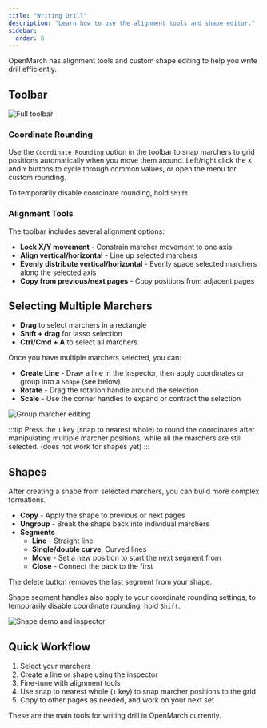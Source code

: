 ```yaml
---
title: "Writing Drill"
description: "Learn how to use the alignment tools and shape editor."
sidebar:
  order: 8
---
```


OpenMarch has alignment tools and custom shape editing to help you write drill efficiently.

## Toolbar

![Full toolbar](/docs/guides/writingDrill/toolbar.gif)

### Coordinate Rounding

Use the `Coordinate Rounding` option in the toolbar to snap marchers to grid positions automatically when you move them around. Left/right click the `X` and `Y` buttons to cycle through common values, or open the menu for custom rounding.

To temporarily disable coordinate rounding, hold `Shift`.

### Alignment Tools

The toolbar includes several alignment options:

- **Lock X/Y movement** - Constrain marcher movement to one axis
- **Align vertical/horizontal** - Line up selected marchers
- **Evenly distribute vertical/horizontal** - Evenly space selected marchers along the selected axis
- **Copy from previous/next pages** - Copy positions from adjacent pages

## Selecting Multiple Marchers

- **Drag** to select marchers in a rectangle
- **Shift + drag** for lasso selection
- **Ctrl/Cmd + A** to select all marchers

Once you have multiple marchers selected, you can:

- **Create Line** - Draw a line in the inspector, then apply coordinates or group into a `Shape` (see below)
- **Rotate** - Drag the rotation handle around the selection
- **Scale** - Use the corner handles to expand or contract the selection

![Group marcher editing](/docs/guides/writingDrill/groupMarcherEditing.gif)

:::tip
Press the `1` key (snap to nearest whole) to round the coordinates after manipulating multiple marcher positions, while all the marchers are still selected. (does not work for shapes yet)
:::

## Shapes

After creating a shape from selected marchers, you can build more complex formations.

- **Copy** - Apply the shape to previous or next pages
- **Ungroup** - Break the shape back into individual marchers
- **Segments**
  - **Line** - Straight line
  - **Single/double curve**, Curved lines
  - **Move** - Set a new position to start the next segment from
  - **Close** - Connect the back to the first

The delete button removes the last segment from your shape.

Shape segment handles also apply to your coordinate rounding settings, to temporarily disable coordinate rounding, hold `Shift`.

![Shape demo and inspector](/home/shapes-dark.png)

## Quick Workflow

1. Select your marchers
2. Create a line or shape using the inspector
3. Fine-tune with alignment tools
4. Use snap to nearest whole (`1` key) to snap marcher positions to the grid
5. Copy to other pages as needed, and work on your next set

These are the main tools for writing drill in OpenMarch currently.
